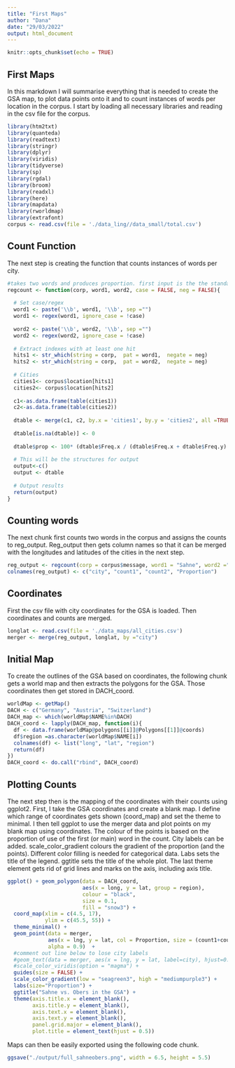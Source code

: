 ```yaml
---
title: "First Maps"
author: "Dana"
date: "29/03/2022"
output: html_document
---
```


```r
knitr::opts_chunk$set(echo = TRUE)
```

## First Maps

In this markdown I will summarise everything that is needed to create the GSA map, to plot data points onto it and to count instances of words per location in the corpus. I start by loading all necessary libraries and reading in the csv file for the corpus.

```r
library(htm2txt)  
library(quanteda)
library(readtext)
library(stringr)
library(dplyr)
library(viridis)
library(tidyverse) 
library(sp)
library(rgdal)
library(broom) 
library(readxl)
library(here) 
library(mapdata)	
library(rworldmap)
library(extrafont)
corpus <- read.csv(file = './data_ling//data_small/total.csv')
```

## Count Function

The next step is creating the function that counts instances of words per city. 

```r
#takes two words and produces proportion. first input is the the standard.
regcount <- function(corp, word1, word2, case = FALSE, neg = FALSE){
  
  # Set case/regex
  word1 <- paste('\\b', word1, '\\b', sep ="") 
  word1 <- regex(word1, ignore_case = !case)
  
  word2 <- paste('\\b', word2, '\\b', sep ="") 
  word2 <- regex(word2, ignore_case = !case)
  
  # Extract indexes with at least one hit
  hits1 <- str_which(string = corp,  pat = word1,  negate = neg)   
  hits2 <- str_which(string = corp,  pat = word2,  negate = neg)   
  
  # Cities
  cities1<- corpus$location[hits1] 
  cities2<- corpus$location[hits2] 
  
  c1<-as.data.frame(table(cities1))
  c2<-as.data.frame(table(cities2))
  
  dtable <- merge(c1, c2, by.x = 'cities1', by.y = 'cities2', all =TRUE )
  
  dtable[is.na(dtable)] <- 0
  
  dtable$prop <- 100* (dtable$Freq.x / (dtable$Freq.x + dtable$Freq.y) )
  
  # This will be the structures for output
  output<-c()
  output <- dtable
  
  # Output results  
  return(output)
}
```

## Counting words

The next chunk first counts two words in the corpus and assigns the counts to reg_output. Reg_output then gets column names so that it can be merged with the longitudes and latitudes of the cities in the next step. 

```r
reg_output <- regcount(corp = corpus$message, word1 = "Sahne", word2 ="Obers", case = FALSE)
colnames(reg_output) <- c("city", "count1", "count2", "Proportion")
```

## Coordinates

First the csv file with city coordinates for the GSA is loaded. Then coordinates and counts are merged.

```r
longlat <- read.csv(file = './data_maps/all_cities.csv')
merger <- merge(reg_output, longlat, by ="city")
```

## Initial Map

To create the outlines of the GSA based on coordinates, the following chunk gets a world map and then extracts the polygons for the GSA. Those coordinates then get stored in DACH_coord.

```r
worldMap <- getMap()
DACH <- c("Germany", "Austria", "Switzerland")
DACH_map <- which(worldMap$NAME%in%DACH)
DACH_coord <- lapply(DACH_map, function(i){
  df <- data.frame(worldMap@polygons[[i]]@Polygons[[1]]@coords)
  df$region =as.character(worldMap$NAME[i])
  colnames(df) <- list("long", "lat", "region")
  return(df)
})
DACH_coord <- do.call("rbind", DACH_coord)
```

## Plotting Counts

The next step then is the mapping of the coordinates with their counts using ggplot2. First, I take the GSA coordinates and create a blank map. I define which range of coordinates gets shown (coord_map) and set the theme to minimal. I then tell ggplot to use the merger data and plot points on my blank map using coordinates. The colour of the points is based on the proportion of use of the first (or main) word in the count. City labels can be added. scale_color_gradient colours the gradient of the proportion (and the points). Different color filling is needed for categorical data. Labs sets the title of the legend. ggtitle sets the title of the whole plot. The last theme element gets rid of grid lines and marks on the axis, including axis title.

```r
ggplot() + geom_polygon(data = DACH_coord, 
                        aes(x = long, y = lat, group = region),
                        colour = "black", 
                        size = 0.1, 
                        fill = "snow3") + 
  coord_map(xlim = c(4.5, 17),  
            ylim = c(45.5, 55)) + 
  theme_minimal() +  
  geom_point(data = merger, 
             aes(x = lng, y = lat, col = Proportion, size = (count1+count2)), 
             alpha = 0.9)  +
  #comment out line below to lose city labels
  #geom_text(data = merger, aes(x = lng, y = lat, label=city), hjust=0.1, vjust=0.1, size = 2) +
  #scale_color_viridis(option = "magma") +
  guides(size = FALSE) +
  scale_color_gradient(low = "seagreen3", high = "mediumpurple3") +
  labs(size="Proportion") +
  ggtitle("Sahne vs. Obers in the GSA") +
  theme(axis.title.x = element_blank(), 
        axis.title.y = element_blank(),
        axis.text.x = element_blank(),
        axis.text.y = element_blank(),
        panel.grid.major = element_blank(),
        plot.title = element_text(hjust = 0.5))
```

Maps can then be easily exported using the following code chunk.

```r
ggsave("./output/full_sahneobers.png", width = 6.5, height = 5.5)
```

